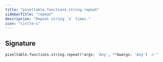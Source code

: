 ```yaml
---
title: "pixeltable.functions.string.repeat"
sidebarTitle: "repeat"
description: "Repeat string `n` times."
icon: "circle-u"
---
```

## Signature

```python
pixeltable.functions.string.repeat(*args: 'Any', **kwargs: 'Any') -> "'exprs.FunctionCall'"
```

